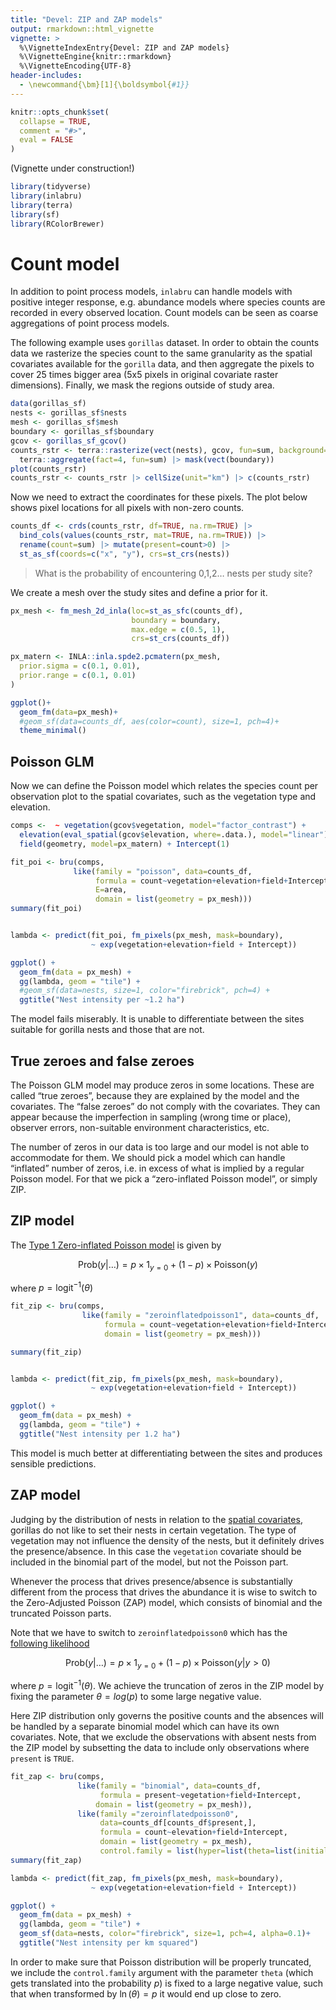 ```yaml
---
title: "Devel: ZIP and ZAP models"
output: rmarkdown::html_vignette
vignette: >
  %\VignetteIndexEntry{Devel: ZIP and ZAP models}
  %\VignetteEngine{knitr::rmarkdown}
  %\VignetteEncoding{UTF-8}
header-includes:
  - \newcommand{\bm}[1]{\boldsymbol{#1}}
---
```


```r
knitr::opts_chunk$set(
  collapse = TRUE,
  comment = "#>",
  eval = FALSE
)
```

(Vignette under construction!)

```r
library(tidyverse)
library(inlabru)
library(terra)
library(sf)
library(RColorBrewer)
```

# Count model

In addition to point process models, `inlabru` can handle models with positive integer response, e.g. abundance models where species counts are recorded in every observed location. Count models can be seen as coarse aggregations of point process models.

The following example uses `gorillas` dataset. In order to obtain the counts data we rasterize the species count to the same granularity as the spatial covariates available for the `gorilla` data, and then aggregate the pixels to cover 25 times bigger area (5x5 pixels in original covariate raster dimensions). Finally, we mask the regions outside of study area.

```r
data(gorillas_sf)
nests <- gorillas_sf$nests
mesh <- gorillas_sf$mesh
boundary <- gorillas_sf$boundary
gcov <- gorillas_sf_gcov()
counts_rstr <- terra::rasterize(vect(nests), gcov, fun=sum, background=0) |> 
  terra::aggregate(fact=4, fun=sum) |> mask(vect(boundary))
plot(counts_rstr)
counts_rstr <- counts_rstr |> cellSize(unit="km") |> c(counts_rstr)
```

Now we need to extract the coordinates for these pixels. The plot below shows pixel locations for all pixels with non-zero counts.

```r
counts_df <- crds(counts_rstr, df=TRUE, na.rm=TRUE) |> 
  bind_cols(values(counts_rstr, mat=TRUE, na.rm=TRUE)) |> 
  rename(count=sum) |> mutate(present=count>0) |> 
  st_as_sf(coords=c("x", "y"), crs=st_crs(nests))
```


> What is the probability of encountering 0,1,2... nests per study site?

We create a mesh over the study sites and define a prior for it.

```r
px_mesh <- fm_mesh_2d_inla(loc=st_as_sfc(counts_df),
                           boundary = boundary,
                           max.edge = c(0.5, 1), 
                           crs=st_crs(counts_df))

px_matern <- INLA::inla.spde2.pcmatern(px_mesh, 
  prior.sigma = c(0.1, 0.01),
  prior.range = c(0.1, 0.01)
)

ggplot()+
  geom_fm(data=px_mesh)+
  #geom_sf(data=counts_df, aes(color=count), size=1, pch=4)+
  theme_minimal()
```

## Poisson GLM

Now we can define the Poisson model which relates the species count per observation plot to the spatial covariates, such as the vegetation type and elevation. 

```r
comps <-  ~ vegetation(gcov$vegetation, model="factor_contrast") + 
  elevation(eval_spatial(gcov$elevation, where=.data.), model="linear") +
  field(geometry, model=px_matern) + Intercept(1) 

fit_poi <- bru(comps,
              like(family = "poisson", data=counts_df,
                   formula = count~vegetation+elevation+field+Intercept,
                   E=area,
                   domain = list(geometry = px_mesh)))
summary(fit_poi)


lambda <- predict(fit_poi, fm_pixels(px_mesh, mask=boundary),
                  ~ exp(vegetation+elevation+field + Intercept))

ggplot() +
  geom_fm(data = px_mesh) +
  gg(lambda, geom = "tile") +
  #geom_sf(data=nests, size=1, color="firebrick", pch=4) +
  ggtitle("Nest intensity per ~1.2 ha")

```

The model fails miserably. It is unable to differentiate between the sites suitable for gorilla nests and those that are not. 

## True zeroes and false zeroes

The Poisson GLM model may produce zeros in some locations. These are called "true zeroes", because they are explained by the model and the covariates. The "false zeroes" do not comply with the covariates. They can appear because the imperfection in sampling (wrong time or place), observer errors, non-suitable environment characteristics, etc. 

The number of zeros in our data is too large and our model is not able to accommodate for them. We should pick a model which can handle "inflated" number of zeros, i.e. in excess of what is implied by a regular Poisson model. For that we pick a "zero-inflated Poisson model", or simply ZIP.

## ZIP model

The [Type 1 Zero-inflated Poisson model](https://inla.r-inla-download.org/r-inla.org/doc/likelihood/zeroinflated.pdf) is given by

$$
\text{Prob}(y\vert\dots)=p\times 1_{y=0}+(1-p)\times \text{Poisson}(y)
$$

where $p=\text{logit}^{-1}(\theta)$

```r
fit_zip <- bru(comps,
                like(family = "zeroinflatedpoisson1", data=counts_df,
                     formula = count~vegetation+elevation+field+Intercept,
                     domain = list(geometry = px_mesh)))

summary(fit_zip)


lambda <- predict(fit_zip, fm_pixels(px_mesh, mask=boundary),
                  ~ exp(vegetation+elevation+field + Intercept))

ggplot() +
  geom_fm(data = px_mesh) +
  gg(lambda, geom = "tile") +
  ggtitle("Nest intensity per 1.2 ha")
```

This model is much better at differentiating between the sites and produces sensible predictions.

## ZAP model

Judging by the distribution of nests in relation to the [spatial covariates](articles/2d_lgcp_covars.Rmd), gorillas do not like to set their nests in certain vegetation. The type of vegetation may not influence the density of the nests, but it definitely drives the presence/absence. In this case the `vegetation` covariate should be included in the binomial part of the model, but not the Poisson part. 

Whenever the process that drives presence/absence is substantially different from the process that drives the abundance it is wise to switch to the Zero-Adjusted Poisson (ZAP) model, which consists of binomial and the truncated Poisson parts.

Note that we have to switch to `zeroinflatedpoisson0` which has the [following likelihood](https://inla.r-inla-download.org/r-inla.org/doc/likelihood/zeroinflated.pdf)

$$
\text{Prob}(y\vert\dots)=p\times 1_{y=0}+(1-p)\times \text{Poisson}(y\vert y>0)
$$

where $p=\text{logit}^{-1}(\theta)$.  We achieve the truncation of zeros in the ZIP model by fixing the parameter $\theta=log(p)$ to some large negative value.

Here ZIP distribution only governs the positive counts and the absences will be handled by a separate binomial model which can have its own covariates. Note, that we exclude the observations with absent nests from the ZIP model by subsetting the data to include only observations where `present` is `TRUE`.

```r
fit_zap <- bru(comps,
               like(family = "binomial", data=counts_df,
                    formula = present~vegetation+field+Intercept,
                   domain = list(geometry = px_mesh)),
               like(family ="zeroinflatedpoisson0",
                    data=counts_df[counts_df$present,],
                    formula = count~elevation+field+Intercept,
                    domain = list(geometry = px_mesh),
                    control.family = list(hyper=list(theta=list(initial=-20, fixed=TRUE)))))
summary(fit_zap)

lambda <- predict(fit_zap, fm_pixels(px_mesh, mask=boundary),
                  ~ exp(vegetation+elevation+field + Intercept))

ggplot() +
  geom_fm(data = px_mesh) +
  gg(lambda, geom = "tile") +
  geom_sf(data=nests, color="firebrick", size=1, pch=4, alpha=0.1)+
  ggtitle("Nest intensity per km squared")

```

In order to make sure that Poisson distribution will be properly truncated, we include the `control.family` argument with the parameter `theta` (which gets translated into the probability $p$) is fixed to a large negative value, such that when transformed by $\ln(\theta)=p$ it would end up close to zero.

